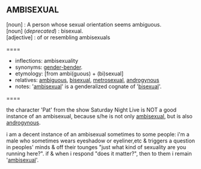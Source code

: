 == AMBISEXUAL == 
; [noun] : A person whose sexual orientation seems ambiguous. 
; [noun] (<i>deprecated</i>) : bisexual.
; [adjective] : of or resembling ambisexuals

====
*inflections: ambisexuality
*synonyms: [[gender-bender]].
*etymology: [from ambi(guous) + (bi)sexual] 
*relatives: [[ambiguous]], [[bisexual]], [[metrosexual]], [[androgynous]]
*notes: '[[ambisexual]]' is a genderalized cognate of '[[bisexual]]'.
====


<p> the character 'Pat' from the show Saturday Night Live is NOT a good instance of an ambisexual, because s/he is not only [[ambisexual]], but is also [[androgynous]].

<p> i am a decent instance of an ambisexual sometimes to some people: i'm a male who sometimes wears eyeshadow or eyeliner,etc & triggers a question in peoples' minds & off their tounges "just what kind of sexuality are you running here?". if & when i respond "does it matter?", then to them i remain '[[ambisexual]]'.